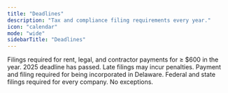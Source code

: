 ```yaml
---
title: "Deadlines"
description: "Tax and compliance filing requirements every year."
icon: "calendar"
mode: "wide"
sidebarTitle: "Deadlines"
---
```


<Steps>
  <Step title="**Jan 31** Form 1099s" icon="calendar-xmark">
    Filings required for rent, legal, and contractor payments for ≥ $600 in the year.
    <Warning>2025 deadline has passed. Late filings may incur penalties.</Warning>
  </Step>

  <Step title="[Mar 01] Delaware franchise tax" icon="calendar-exclamation">
    Payment and filing required for being incorporated in Delaware.
  </Step>

  <Step title="[Apr 15] Income tax and R&D tax credits" icon="calendar-exclamation">
    Federal and state filings required for every company. No exceptions.
  </Step>
</Steps>